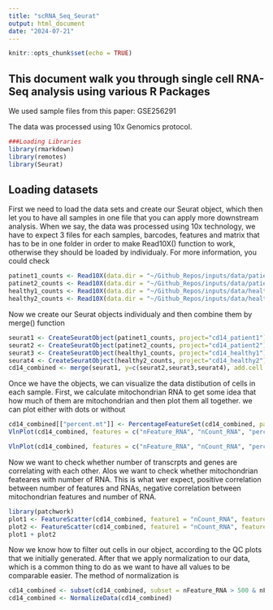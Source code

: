 ```yaml
---
title: "scRNA_Seq_Seurat"
output: html_document
date: "2024-07-21"
---
```


```r
knitr::opts_chunk$set(echo = TRUE)
```

## This document walk you through single cell RNA-Seq analysis using various R Packages

We used sample files from this paper: GSE256291

The data was processed using 10x Genomics protocol.



```r
###Loading Libraries
library(rmarkdown)
library(remotes)
library(Seurat)
```

## Loading datasets

First we need to load the data sets and create our Seurat object, which then let you to have all samples in one file that you can apply more downstream analysis. When we say, the data was processed using 10x technology, we have to expect 3 files for each samples, barcodes, features and matrix that has to be in one folder in order to make Read10X() function to work, otherwise they should be loaded by individualy. For more information, you could check

```r
patinet1_counts <- Read10X(data.dir = "~/Github_Repos/inputs/data/patient1/")
patinet2_counts <- Read10X(data.dir = "~/Github_Repos/inputs/data/patient2/")
healthy1_counts <- Read10X(data.dir = "~/Github_Repos/inputs/data/healthy1/")
healthy2_counts <- Read10X(data.dir = "~/Github_Repos/inputs/data/healthy2/")
```

Now we create our Seurat objects individualy and then combine them by merge() function

```r
seurat1 <- CreateSeuratObject(patinet1_counts, project="cd14_patient1")
seurat2 <- CreateSeuratObject(patinet2_counts, project="cd14_patient2")
seurat3 <- CreateSeuratObject(healthy1_counts, project="cd14_healthy1")
seurat4 <- CreateSeuratObject(healthy2_counts, project="cd14_healthy2")
cd14_combined <- merge(seurat1, y=c(seurat2,seurat3,seurat4), add.cell.ids = c("patient1", "patient2","healthy1","healthy2"), project = "cd14")
```

Once we have the objects, we can visualize the data distibution of cells in each sample. First, we calculate mitochondrian RNA to get some idea that how much of them are mitochondrian and then plot them all together. we can plot either with dots or without

```r
cd14_combined[["percent.mt"]] <- PercentageFeatureSet(cd14_combined, pattern = "^MT[-\\.]")
VlnPlot(cd14_combined, features = c("nFeature_RNA", "nCount_RNA", "percent.mt"), ncol = 3)
```



```r
VlnPlot(cd14_combined, features = c("nFeature_RNA", "nCount_RNA", "percent.mt"), ncol = 3, pt.size=0)
```

Now we want to check whether number of transcrpts and genes are correlating with each other. Alos we want to check whether mitochondrian feateares with number of RNA. This is what wer expect, positive correlation between number of features and RNAs, negative correlation between mitochondrian features and number of RNA.


```r
library(patchwork)
plot1 <- FeatureScatter(cd14_combined, feature1 = "nCount_RNA", feature2 = "percent.mt",pt.size=1)
plot2 <- FeatureScatter(cd14_combined, feature1 = "nCount_RNA", feature2 = "nFeature_RNA",pt.size=1)
plot1 + plot2
```

Now we know how to filter out cells in our object, according to the QC plots that we initially generated. After that we apply normalization to our data, which is a common thing to do as we want to have all values to be comparable easier. The method of normalization is 


```r
cd14_combined <- subset(cd14_combined, subset = nFeature_RNA > 500 & nFeature_RNA < 7000 & percent.mt < 5)
cd14_combined <- NormalizeData(cd14_combined)
```

